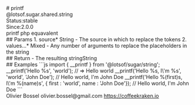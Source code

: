 <div class="docmap-mdx">
# printf
<div class="_namespace">@lotsof.sugar.shared.string</div>
<div class="_metas">
<div class="_status"><span class="_status-label">Status:</span><span class="_status-value -stable">stable</span></div>
<div class="_since"><span class="_since-label">Since:</span><span class="_since-value">2.0.0</span></div>
</div>
<div class="_description">
printf php equavalent
</div>
<div class="_params">
## Params
1. <span class="_name">source<span class="_required">*</span></span><span class="_default"></span> <span class="_type">String</span>
   - The source in which to replace the tokens
2. <span class="_name">values...<span class="_required">*</span></span><span class="_default"></span> <span class="_type">Mixed</span>
   - Any number of arguments to replace the placeholders in the string
</div>
<div class="_return">
## Return
- <span class="_description">The resulting string</span><span class="_default"></span><span class="_type">String</span>
</div>
<div class="_examples">
## Examples
```js
import { __printf } from '@lotsof/sugar/string';
__printf('Hello %s', 'world'); // => Hello world
__printf('Hello %s, I\'m %s', 'world', 'John Doe'); // Hello world, I'm John Doe
__printf('Hello %(first)s, I\'m %(name)s', { first : 'world', name : 'John Doe'}); // Hello world, I'm John Doe
```
</div>
<div class="_author">
<span class="_name">Olivier Bossel</span>
<span class="_email">olivier.bossel@gmail.com</span>
<a href="https://coffeekraken.io" target="_blank" class="_url">https://coffeekraken.io</a>
</div>
</div>